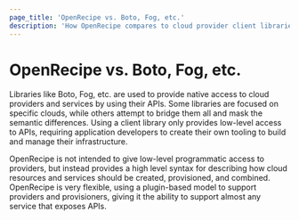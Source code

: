 ```yaml
---
page_title: 'OpenRecipe vs. Boto, Fog, etc.'
description: 'How OpenRecipe compares to cloud provider client libraries like Boto and Fog. '
---
```


# OpenRecipe vs. Boto, Fog, etc.

Libraries like Boto, Fog, etc. are used to provide native access
to cloud providers and services by using their APIs. Some
libraries are focused on specific clouds, while others attempt
to bridge them all and mask the semantic differences. Using a client
library only provides low-level access to APIs, requiring application
developers to create their own tooling to build and manage their infrastructure.

OpenRecipe is not intended to give low-level programmatic access to
providers, but instead provides a high level syntax for describing
how cloud resources and services should be created, provisioned, and
combined. OpenRecipe is very flexible, using a plugin-based model to
support providers and provisioners, giving it the ability to support
almost any service that exposes APIs.
